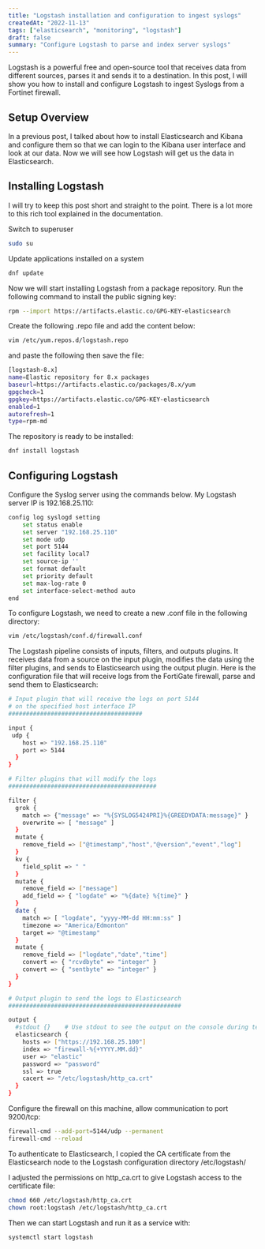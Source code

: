 ```yaml
---
title: "Logstash installation and configuration to ingest syslogs"
createdAt: "2022-11-13"
tags: ["elasticsearch", "monitoring", "logstash"]
draft: false
summary: "Configure Logstash to parse and index server syslogs"
---
```


Logstash is a powerful free and open-source tool that receives data from different sources, parses it and sends it to a destination.
In this post, I will show you how to install and configure Logstash to ingest Syslogs from a Fortinet firewall.

## Setup Overview

In a previous post, I talked about how to install Elasticsearch and Kibana and
configure them so that we can login to the Kibana user interface and look at our data.
Now we will see how Logstash will get us the data in Elasticsearch.

## Installing Logstash

I will try to keep this post short and straight to the point. There is a lot more to this rich tool explained in the documentation.

Switch to superuser

```bash
sudo su
```

Update applications installed on a system

```bash
dnf update
```

Now we will start installing Logstash from a package repository. Run the following command to install the public signing key:

```bash
rpm --import https://artifacts.elastic.co/GPG-KEY-elasticsearch
```

Create the following .repo file and add the content below:

```bash
vim /etc/yum.repos.d/logstash.repo
```

and paste the following then save the file:

```bash
[logstash-8.x]
name=Elastic repository for 8.x packages
baseurl=https://artifacts.elastic.co/packages/8.x/yum
gpgcheck=1
gpgkey=https://artifacts.elastic.co/GPG-KEY-elasticsearch
enabled=1
autorefresh=1
type=rpm-md
```

The repository is ready to be installed:

```bash
dnf install logstash
```

## Configuring Logstash

Configure the Syslog server using the commands below. My Logstash server IP is 192.168.25.110:

```bash
config log syslogd setting
    set status enable
    set server "192.168.25.110"
    set mode udp
    set port 5144
    set facility local7
    set source-ip ''
    set format default
    set priority default
    set max-log-rate 0
    set interface-select-method auto
end
```

To configure Logstash, we need to create a new .conf file in the following directory:

```bash
vim /etc/logstash/conf.d/firewall.conf
```

The Logstash pipeline consists of inputs, filters, and outputs plugins.
It receives data from a source on the input plugin, modifies the data using the filter plugins, and sends to Elasticsearch using the output plugin.
Here is the configuration file that will receive logs from the FortiGate firewall, parse and send them to Elasticsearch:

```bash
# Input plugin that will receive the logs on port 5144
# on the specified host interface IP
######################################

input {
 udp {
    host => "192.168.25.110"
    port => 5144
  }
}

# Filter plugins that will modify the logs
##########################################

filter {
  grok {
    match => {"message" => "%{SYSLOG5424PRI}%{GREEDYDATA:message}" }
    overwrite => [ "message" ]
  }
  mutate {
    remove_field => ["@timestamp","host","@version","event","log"]
  }
  kv {
    field_split => " "
  }
  mutate {
    remove_field => ["message"]
    add_field => { "logdate" => "%{date} %{time}" }
  }
  date {
    match => [ "logdate", "yyyy-MM-dd HH:mm:ss" ]
    timezone => "America/Edmonton"
    target => "@timestamp"
  }
  mutate {
    remove_field => ["logdate","date","time"]
    convert => { "rcvdbyte" => "integer" }
    convert => { "sentbyte" => "integer" }
  }
}

# Output plugin to send the logs to Elasticsearch
#################################################

output {
  #stdout {}    # Use stdout to see the output on the console during testing
  elasticsearch {
    hosts => ["https://192.168.25.100"]
    index => "firewall-%{+YYYY.MM.dd}"
    user => "elastic"
    password => "password"
    ssl => true
    cacert => "/etc/logstash/http_ca.crt"
  }
}
```

Configure the firewall on this machine, allow communication to port 9200/tcp:

```bash
firewall-cmd --add-port=5144/udp --permanent
firewall-cmd --reload
```

To authenticate to Elasticsearch, I copied the CA certificate from the Elasticsearch node to the Logstash configuration directory /etc/logstash/

I adjusted the permissions on http_ca.crt to give Logstash access to the certificate file:

```bash
chmod 660 /etc/logstash/http_ca.crt
chown root:logstash /etc/logstash/http_ca.crt
```

Then we can start Logstash and run it as a service with:

```bash
systemctl start logstash
```
